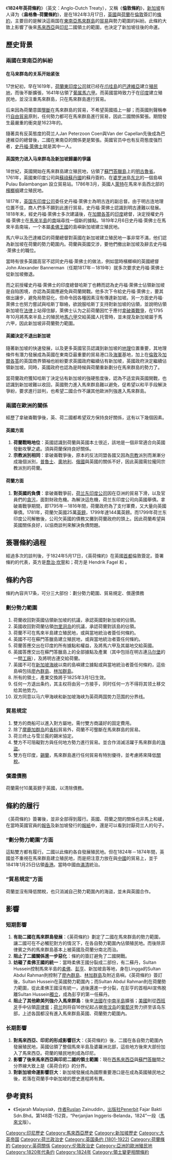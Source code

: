 {{NoteTA
|G1=PoliticiansUK
|G2=People
|G3=Country
}}
{{Otheruses|subject=|other=历史上在伦敦签订的其他条约|伦敦条约}}
{{马来西亚历史}}
《'''1824年英荷條約'''》（英文：Anglo-Dutch Treaty），又稱《'''倫敦條約'''》，[[新加坡|新加坡]]有人译为《'''盎格魯-荷蘭條約'''》，是在1824年3月17日，[[英国|英國]]與[[荷兰|荷蘭]]在[[伦敦|倫敦]]簽訂的[[条约|條約]]，主要目的是解決這兩国在[[东南亚|東南亞]][[马来群岛|馬來群島]]的[[貿易|貿易]]與勢力範圍的糾紛。此條約大致上影響了後來[[马来西亚|馬來西亞]]與[[印度尼西亚|印尼]]二國領土的範圍，也決定了新加坡往後的命運。

== 歷史背景 ==
=== 兩國在東南亞的糾紛 ===
==== 在马来群岛的关系开始紧张 ====
17世紀初，早在1619年，[[荷兰东印度公司|荷蘭東印度公司]]就已经在[[爪哇岛|爪哇島]]的[[雅加达|巴達維亞]]建立[[殖民地|殖民地]]，而後不斷擴張，1641年佔領了[[葡属马六甲|葡属馬六甲]]。而英國當時致力于在[[印度|印度]]建立殖民地，並沒注重馬來群島，只在馬來群島進行貿易。

后来因為荷蘭意圖[[垄断|壟斷]]在馬來群島的貿易，不希望英國插上一腳；而英國則聲稱奉行[[自由貿易|自由貿易]]原則，任何勢力都可在馬來群島進行貿易，因此二國關係緊張。期間發生最嚴重的衝突是1623年的{{link-en|安汶島屠殺事件|Amboyna massacre}}。

隨著具有反英態度的荷兰人Jan Peterzoon Coen與Van der Capellan先後成為巴達維亞的總督後，二國在東南亞的關係更是緊張。英國官员中也有反荷態度强烈者，[[斯坦福·莱佛士|史丹福·萊佛士]]就是其中一人。

==== 英国势力进入马来群岛及新加坡歸屬的爭議 ====
18世紀，英國開始在馬來群島建立殖民地，佔領了[[蘇門答臘島|蘇門答臘島]]上的[[明古魯省|明古魯省]]。1761年，英國東印度公司與[[蘇祿蘇丹國|蘇祿蘇丹國]]的蘇丹簽約，在[[婆罗洲|婆罗洲]]島[[中国东北地区|东北]]的一個島嶼Pulau Balambangan 設立貿易站。1786年3月，英國人[[萊特|萊特]]在馬來半島西北部的[[檳城|檳榔嶼]]建立殖民地。

1817年，[[英国东印度公司|英国东印度公司]]委任史丹福·萊佛士為明古连的副总督。由于明古连地理位置不佳，商人們多不願到此進行貿易，史丹福·萊佛士認識到明古連難以發展。1818年末，經史丹福·萊佛士多次建議後，在[[加尔各答|加爾各答]]的[[印度|印度]]總督{{link-en|哈斯丁|Francis Rawdon-Hastings, 1st Marquess of Hastings}}，決定授權史丹福·萊佛士在[[马来半岛|馬來半島]]的[[南|南]]端尋找一個新的據點。1819年2月6日史丹福·萊佛士在馬來半島南端，一个本屬[[柔佛王國|柔佛王國]]的島嶼新加坡建立殖民地。

馬六甲以及巴達維亞的荷蘭總督對英國在新加坡建立殖民地一事非常不滿，他们認為新加坡在荷蘭的勢力範圍内。荷蘭與英國交涉，要他們撤出新加坡及辭去史丹福·萊佛士的職位。

當時有很多英國高官不認同史丹福·萊佛士的做法，例如當時檳榔嶼的英國總督John Alexander Bannerman（任期1817年－1819年）就多次要求史丹福·萊佛士從新加坡撤退。

而之前授權史丹福·萊佛士的印度總督哈斯丁也轉而認為史丹福·萊佛士佔領新加坡是自陷困境，亦認為英國應避免與荷蘭開戰。他多次下令給史丹福·萊佛士，要其做出讓步，避免局勢惡化，但命令因各種因素沒有傳達新加坡。另一方面史丹福·萊佛士也努力嘗試與哈斯丁聯絡，欲說服哈斯丁支持對新加坡的佔領，並說明佔領新加坡在[[法律|法律]]上站得住腳，萊佛士认为之前荷蘭因忙于應付[[拿破崙戰爭|拿破崙戰爭]]，在1795年10月將馬來半島上的殖民地[[马六甲|馬六甲]]交給英國人托管時，並未提及新加坡屬于馬六甲，因此新加坡非荷蘭勢力範圍。

==== 英國決定不退出新加坡 ====
隨著新加坡的快速發展，以及更多英國官员認識到新加坡的[[地理学|地理]]位置重要，其地理條件有潛力發展成為英國在東南亞最重要的貿易港口及[[海军|海軍]]基地，加上在[[伦敦|倫敦]]及[[加尔各答|加爾各答]]的英国商界領袖也紛紛要求英國政府繼續佔有新加坡，英國政府決定繼續佔領新加坡。同時，英國政府也認為是時候與荷蘭重新劃分在馬來群島的勢力了。

當荷蘭政府獲知哈斯丁決定佔有新加坡的強硬態度後，認為不适宜與英國開戰，也認識到新加坡難以收回，英國勢力進入馬來群島難以避免，促希望以和平手段解決爭紛，要求進行談判，也希望二國合作不讓其他歐洲列強進入馬來群島。

=== 兩國在歐洲的關係 ===
經歷了拿破崙戰爭後，英、荷二國都希望双方保持良好關係，这有以下幾個因素。

==== 英國方面 ====
#'''荷蘭戰略地位'''：英國認識到荷蘭與英國本土很近，該地是一個非常適合向英國發動攻擊之處。須與荷蘭保持良好關係。
#'''宗教派別相同'''：拿破崙戰爭後，原本的反法同盟各國又因為[[宗教|宗教]]派別而漸漸分成幾個派別，[[普魯士|普魯士]]、[[奥地利|奧地利]]、[[俄国|俄國]]與英國的關係不好，因此英國需拉攏同宗教派別的荷蘭。

==== 荷蘭方面 ====
#'''對英國的負債'''：拿破崙戰爭前，[[荷兰东印度公司|荷兰东印度公司]]因在亞洲的貿易下滑，以及官員們的[[腐败|貪污]]，面對財政危機。為解決這危機，荷兰东印度公司向英國舉債。拿破崙戰爭期間，即1795年－1816年間，荷蘭政府為了支付軍費，又大量向英國舉債。1781年，荷蘭欠英國25萬[[英镑|英鎊]]，1799年達144萬英鎊。而1799年荷兰东印度公司解散後，公司欠英國的債務又攤到荷蘭政府的頭上。因此荷蘭希望與英國關係良好，以協商談判來解決負債問題。

== 簽署條約過程 ==
經過多次的談判後，于1824年5月17日，《英荷條約》在英國[[首都|首都]]倫敦簽定。簽署條約的代表，英方是[[喬治·坎寧|喬治·坎寧]]和{{link-en|Charles Watkin Williams-Wynn|Charles Watkin Williams-Wynn}}；荷方是 Hendrik Fagel 和 {{link-en|Anton Reinhard Falck|Anton Reinhard Falck}}。

== 條約內容 ==
條約內容共17条，可分三大部份：劃分勢力範圍、貿易規定、償還債務
=== 劃分勢力範圍 ===

#荷蘭收回對英國佔領新加坡的抗議，承認英國對新加坡的佔領。
#英國收回對荷蘭佔領[[勿里洞岛|勿里洞岛]]的抗議，承認荷蘭對該島的佔領。
#荷蘭不可在馬來半島建立殖民地，或與當地統治者簽任何條約。
#英國不可在蘇門答臘島建立殖民地，或與當地統治者簽任何條約。
#荷蘭答應交出在印度的所有據點和權益，及將馬六甲及其屬地交給英國。
#英國答應交出在蘇門答臘島上的全部據點及產業（其中包括在明古連[[马尔堡|马尔堡]]的一間[[工廠|工廠]]），及將明古連交給荷蘭。
#英國不可在[[新加坡海峽|新加坡海峽]]以南的島嶼建立據點或與當地統治者簽任何條約，這些島嶼包括[[廖內群島|廖內群島]]、[[林加群島|林加群島]]。
#所有的領土，產業交換將于1825年3月1日生效。
#任何一方退出条约，其主权将由另一方接手，同时任何一方不得将其领土移交给其他势力。
#双方同意以马六甲海峡和新加坡海峡为英荷两国势力范围的分界线。

=== 貿易規定 ===
#雙方的商船可以進入對方屬地，需付雙方商議好的固定費用。
#除了[[摩鹿加群岛|摩鹿加群岛]]的[[香料|香料]]貿易外，荷蘭不可壟斷在馬來群島的貿易。
#荷兰终止与雪兰莪的錫米協定。
#雙方不可阻礙對方與任何地方勢力進行貿易。並合作消滅活躍于馬來群島的[[海盗|海盜]]。
#雙方在印度，[[斯里蘭卡|錫蘭]]，馬來群島進行任何貿易有特別優待，並考慮將來降低[[關稅|關稅]]。

=== 償還債務 ===
荷蘭需付10萬英鎊于英國，以清除債務。

== 條約的履行 ==
《英荷條約》簽署後，並非全部得到履行。英國、荷蘭之間的關係也非馬上和緩，在當時英國官員的[[報告|報告]]及新加坡發行的[[報紙|報紙]]中，還是可以看到討厭荷兰人的句子。
=== “劃分勢力範圍”方面 ===
這點雙方都有履行。二國以此條約各自發展殖民地。但在1824年－1874年間，英國並不重視在馬來群島建立殖民地，而是把注意力放在與[[中国|中國]]的貿易上，並于1841年1月25日佔領[[香港|香港]]。當時中國由[[清朝|滿清]]統治。

=== “貿易規定”方面 ===
荷蘭並沒有降低關稅，也只消滅自己勢力範圍內的海盜，並未與英國合作。

== 影響 ==
=== 短期影響 ===
#'''有助二國在馬來群島發展'''：《英荷條約》劃定了二國在馬來群島的勢力範圍，讓二國可在不必觸犯對方的情況下，在各自勢力範圍內佔領殖民地。而後除菲律賓之外的馬來群島基本上被英國及荷蘭分南北而治。
#'''阻止了二國關係進一步惡化'''：條約的簽訂避免了二國開戰。
#'''妨礙了柔佛王國的統一'''：當時柔佛王國分裂成二部份，有二蘇丹，Sultan Hussein控制馬來半島的[[柔佛州|柔佛]]、[[彭亨|彭亨]]、新加坡島等地，身在Lingga的Sultan Abdul Rahman則控制了[[廖內群島|廖內群島]]、[[林加群島|林加群島]]及附近島嶼。《英荷條約》簽訂後，Sultan Hussein在英國勢力範圍內；而Sultan Abdul Rahman則在荷蘭勢力範圍，從此柔佛王國沒有統一，過後還進一步分裂，在彭亨的首相Ali宣佈脫離Sultan Hussein[[独立|獨立]]，成為彭亨的第一任蘇丹。
#'''阻止了其他歐美列強介入馬來群島'''：後來[[法国|法國]]在[[中南半島|中南半島]]擴張；[[美國|美國]]則從[[西班牙|西班牙]]手中佔領[[菲律宾|菲律賓]]；[[荷兰|荷兰]]则将自16世纪起占据[[帝汶岛|帝汶岛]]的[[葡萄牙|葡萄牙]]势力挤至该岛东部，上述各国都沒有進入馬來群島英國、荷蘭勢力範圍內。

=== 长期影響 ===
#'''對馬來西亞、印尼的形成影響巨大'''：《英荷條約》後，二國在各自勢力範圍內發展殖民地，英國佔領了整個馬來半島及婆羅洲北部，這些地方後來大部份加入了馬來西亞。荷蘭的殖民地則成為印尼。
#'''影響了後來馬來西亞與印尼二國的領土範圍'''：現在[[西馬來西亞|西馬來西亞]]與[[蘇門答臘|蘇門答臘]]間之分界線大致上是《英荷合約》的分界。
#'''對新加坡命運影響巨大'''：新加坡發展成為國際重要港口是在成為英國殖民地之後，若落在荷蘭手中新加坡的歷史進程將有異。

== 參考資料 ==
*《Sejarah Malaysia》，[[作者|作者]]Ruslan Zainuddin，[[出版社|出版社]]Penerbit Fajar Bakti Sdn.Bhd。第148頁-152頁，“Perjanjian Inggeris-Belanda，1824”一段（[[马来语|馬來文]]版）。

[[Category:印尼歷史|Category:印尼歷史]]
[[Category:馬來西亞歷史|Category:馬來西亞歷史]]
[[Category:新加坡歷史|Category:新加坡歷史]]
[[Category:大英帝国|Category:大英帝国]]
[[Category:荷兰政治史|Category:荷兰政治史]]
[[Category:英国条约_(1801-1922)|Category:英国条约 (1801-1922)]]
[[Category:荷蘭條約|Category:荷蘭條約]]
[[Category:英荷關係|Category:英荷關係]]
[[Category:伦敦政治史|Category:伦敦政治史]]
[[Category:亞洲的歐洲殖民地|Category:亞洲的歐洲殖民地]]
[[Category:1820年代条约|Category:1820年代条约]]
[[Category:1824年|Category:1824年]]
[[Category:領土變更相關條約|Category:領土變更相關條約]]